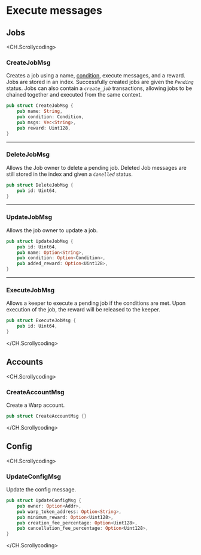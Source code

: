 # Execute messages

## Jobs
<CH.Scrollycoding>

### CreateJobMsg

Creates a job using a name, [condition](../how/condition.mdx), execute messages, and a reward. Jobs are stored in an index. Successfully created jobs are given the _`Pending`_ status. Jobs can also contain a _`create_job`_ transactions, allowing jobs to be chained together and executed from the same context. 


```rust Rust
pub struct CreateJobMsg {
    pub name: String,
    pub condition: Condition,
    pub msgs: Vec<String>,
    pub reward: Uint128,
}
```

---

### DeleteJobMsg

Allows the Job owner to delete a pending job. Deleted Job messages are still stored in the index and given a _`Canelled`_ status. 

```rust Rust
pub struct DeleteJobMsg {
    pub id: Uint64,
}
```

---

### UpdateJobMsg

Allows the job owner to update a job. 

```rust Rust
pub struct UpdateJobMsg {
    pub id: Uint64,
    pub name: Option<String>,
    pub condition: Option<Condition>,
    pub added_reward: Option<Uint128>,
}
```

---

### ExecuteJobMsg

Allows a keeper to execute a pending job if the conditions are met. Upon execution of the job, the reward will be released to the keeper. 

```rust Rust
pub struct ExecuteJobMsg {
    pub id: Uint64,
}

```

</CH.Scrollycoding>

## Accounts

<CH.Scrollycoding>

### CreateAccountMsg

Create a Warp account.

```rust Rust
pub struct CreateAccountMsg {}
```

</CH.Scrollycoding>


## Config

<CH.Scrollycoding>

### UpdateConfigMsg

Update the config message. 

```rust Rust
pub struct UpdateConfigMsg {
    pub owner: Option<Addr>,
    pub warp_token_address: Option<String>,
    pub minimum_reward: Option<Uint128>,
    pub creation_fee_percentage: Option<Uint128>,
    pub cancellation_fee_percentage: Option<Uint128>,
}
```
</CH.Scrollycoding>

